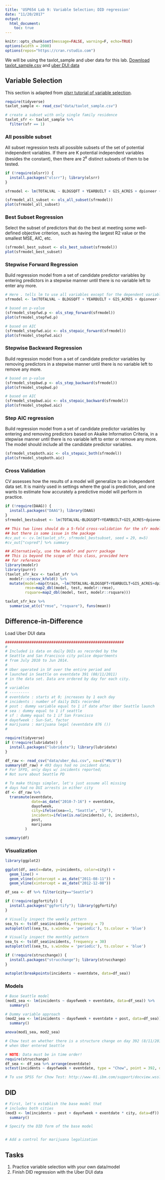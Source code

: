 ```yaml
---
title: 'USP654 Lab 9: Variable Selection; DID regression'
date: "11/20/2017"
output: 
  html_document:
    toc: true
---
```


```r
knitr::opts_chunk$set(message=FALSE, warning=F, echo=TRUE)
options(width = 2000)
options(repos="https://cran.rstudio.com")
```

We will be using the taxlot_sample and uber data for this lab. [Download taxlot_sample.csv](data/taxlot_sample.csv) and [uber DUI data](data/uber_dui.csv)

## Variable Selection

This section is adapted from [olsrr tutorial of variable selection](http://www.rsquaredacademy.com/olsrr/articles/variable_selection.html).

```r
require(tidyverse)
taxlot_sample <- read_csv("data/taxlot_sample.csv")

# create a subset with only single family residence
taxlot_sfr <- taxlot_sample %>% 
  filter(sfr == 1)
```


### All possible subset

All subset regression tests all possible subsets of the set of potential independent variables. If there are K potential independent variables (besides the constant), then there are $2^k$ distinct subsets of them to be tested. 

```r
if (!require(olsrr)) {
  install.packages("olsrr"); library(olsrr)
}

sfrmodel <- lm(TOTALVAL ~ BLDGSQFT + YEARBUILT + GIS_ACRES + dpioneer + dfwy + dpark + dmax + dbikehq, data = taxlot_sfr)

(sfrmodel_all_subset <- ols_all_subset(sfrmodel))
plot(sfrmodel_all_subset)
```

### Best Subset Regression

Select the subset of predictors that do the best at meeting some well-defined objective criterion, such as having the largest R2 value or the smallest MSE, AIC, etc.
```r
(sfrmodel_best_subset <- ols_best_subset(sfrmodel))
plot(sfrmodel_best_subset)
```

### Stepwise Forward Regression
Build regression model from a set of candidate predictor variables by entering predictors in a stepwise manner until there is no variable left to enter any more.

```r
# Here . tells lm to use all variables except for the dependent variable
sfrmodel <- lm(TOTALVAL ~ BLDGSQFT + YEARBUILT + GIS_ACRES + dpioneer + dfwy + dpark + dmax + dbikehq, data = taxlot_sfr)

# based on p-value
(sfrmodel_stepfwd.p <- ols_step_forward(sfrmodel))
plot(sfrmodel_stepfwd.p)

# based on AIC
(sfrmodel_stepfwd.aic <- ols_stepaic_forward(sfrmodel))
plot(sfrmodel_stepfwd.aic)
```

### Stepwise Backward Regression

Build regression model from a set of candidate predictor variables by removing predictors in a stepwise manner until there is no variable left to remove any more.

```r
# based on p-value
(sfrmodel_stepbwd.p <- ols_step_backward(sfrmodel))
plot(sfrmodel_stepbwd.p)

# based on AIC
(sfrmodel_stepbwd.aic <- ols_stepaic_backward(sfrmodel))
plot(sfrmodel_stepbwd.aic)
```

### Step AIC regression

Build regression model from a set of candidate predictor variables by entering and removing predictors based on Akaike Information Criteria, in a stepwise manner until there is no variable left to enter or remove any more. The model should include all the candidate predictor variables.

```r
(sfrmodel_stepboth.aic <- ols_stepaic_both(sfrmodel))
plot(sfrmodel_stepboth.aic)
```

### Cross Validation
CV assesses how the results of a model will generalize to an independent data set. It is mainly used in settings where the goal is prediction, and one wants to estimate how accurately a predictive model will perform in practice.

```r
if (!require(DAAG)) {
  install.packages("DAAG"); library(DAAG)
}
sfrmodel_bestsubset <- lm(TOTALVAL~BLDGSQFT+YEARBUILT+GIS_ACRES+dpioneer+dfwy, data=taxlot_sfr)

## This two lines should do a 5-fold cross-validation for the sfr model
## but there is some issue in the package
#cv_out <- cv.lm(taxlot_sfr, sfrmodel_bestsubset, seed = 29, m=5)
#cv_out["cvpred"] %>% summary

## Alternatively, use the modelr and purrr package
## This is beyond the scope of this class, provided here 
## for reference
library(modelr)
library(purrr)
(taxlot_sfr_kcv <- taxlot_sfr %>% 
  modelr::crossv_kfold() %>% 
  mutate(model=map(train, ~lm(TOTALVAL~BLDGSQFT+YEARBUILT+GIS_ACRES+dpioneer+dfwy, data=.x)),
         rmse=map2_dbl(model, test, modelr::rmse),
         rsquare=map2_dbl(model, test, modelr::rsquare)))

taxlot_sfr_kcv %>% 
  summarise_at(c("rmse", "rsquare"), funs(mean))
```

## Difference-in-Difference

Load Uber DUI data

```r
######################################################
#
# Included is data on daily DUIs as recorded by the
# Seattle and San Francisco city police departments
# from July 2010 to Jun 2014.
#
# Uber operated in SF over the entire period and
# launched in Seattle on eventdate 391 (08/11/2011) 
# in the data set. Data are ordered by day for each city.
#
# variables
# ---------
# eventdate : starts at 0; increases by 1 each day
# incidents : number of daily DUIs recorded
# post : dummy variable equal to 1 if date after Uber Seattle launch
# sea : dummy equal to 1 if seattle 
# sf : dummy equal to 1 if San Francisco
# dayofweek : Sun-Sat, factor
# marijuana : marijuana legal (eventdate 876 ())
#

require(tidyverse)
if (!require(lubridate)) {
  install.packages("lubridate"); library(lubridate)
}

df_raw <- read_csv("data/uber_dui.csv", na=c("#N/A"))
summary(df_raw) # 493 days had no incident data;
# For SFPD, only days w/ incidents reported;
# Not sure about Seattle PD

# To make things simpler, let's just assume all missing
# days had no DUI arrests in either city
df <- df_raw %>% 
  transmute(eventdate,
            date=as_date("2010-7-16") + eventdate,
            dayofweek,
            city=ifelse(sea==1, "Seattle", "SF"),
            incidents=ifelse(is.na(incidents), 0, incidents),
            post,
            marijuana
         )

summary(df)
```

### Visualization

```r
library(ggplot2)

ggplot(df, aes(x=date, y=incidents, color=city)) + 
  geom_line() +
  geom_vline(xintercept = as_date("2011-08-11")) +
  geom_vline(xintercept = as_date("2012-12-08"))
```

```r
df_sea <- df %>% filter(city=="Seattle")

if (!require(ggfortify)) {
  install.packages("ggfortify"); library(ggfortify)
}

# Visually inspect the weekly pattern
sea_ts <- ts(df_sea$incidents, frequency = 7)
autoplot(stl(sea_ts, s.window = 'periodic'), ts.colour = 'blue')

# Visually inspect the monthly pattern
sea_ts <- ts(df_sea$incidents, frequency = 30)
autoplot(stl(sea_ts, s.window = 'periodic'), ts.colour = 'blue')

if (!require(strucchange)) {
  install.packages("strucchange"); library(strucchange)
}

autoplot(breakpoints(incidents ~ eventdate, data=df_sea))
```

### Models
```r
# Base Seattle model
(mod1_sea <- lm(incidents ~ dayofweek + eventdate, data=df_sea)) %>% 
  summary()

# Dummy variable approach
(mod2_sea <- lm(incidents ~ dayofweek + eventdate + post, data=df_sea)) %>% 
  summary()

anova(mod1_sea, mod2_sea)

# Chow test on whether there is a structure change on day 392 (8/11/2011)
# when Uber entered Seattle

# NOTE: Data must be in time order!
require(strucchange)
df_sea <- df_sea %>% arrange(eventdate)
sctest(incidents ~ dayofweek + eventdate, type = "Chow", point = 392, data = df_sea)

# To use SPSS for Chow Test: http://www-01.ibm.com/support/docview.wss?uid=swg21476885
```

## DID

```r
# First, let's establish the base model that
# includes both cities
(mod3 <- lm(incidents ~ post + dayofweek + eventdate * city, data=df)) %>% 
  summary()

# Specify the DID form of the base model


# Add a control for marijuana legalization


```

## Tasks

1. Practice variable selection with your own data/model
2. Finish DID regression with the Uber DUI data
